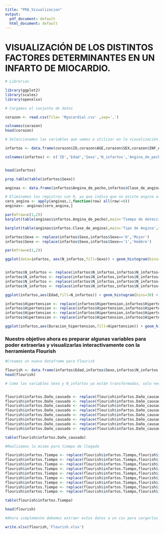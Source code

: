 ```yaml
---
title: "PRA_Visualizacion"
output:
  pdf_document: default
  html_document: default
---
```


#  VISUALIZACIÓN DE LOS DISTINTOS FACTORES DETERMINANTES EN UN INFARTO DE MIOCARDIO.


```r
# Librerias

library(ggplot2)
library(scales)
library(openxlsx)
```



```r
# Cargamos el conjunto de datos

corazon <- read.csv(file= 'Myocardial.csv' ,sep=',')

colnames(corazon)
head(corazon)
```


```r
# Seleccionamos las variables que vamos a utilizar en la visualización:

infartos <- data.frame(corazon$ID,corazon$AGE,corazon$SEX,corazon$INF_ANAM,corazon$STENOK_AN,corazon$FK_STENOK,corazon$IBS_POST,corazon$IBS_NASL,corazon$GB,corazon$SIM_GIPERT,corazon$DLIT_AG,corazon$ZSN_A,corazon$TIME_B_S,corazon$LET_IS)

colnames(infartos) <- c('ID','Edad','Sexo','N_infartos','Angina_de_pecho','Clase_de_angina','Previa_enfermedad','Hereditario','Hipertension','Hipertension_sintomas','Duracion_hipertension','Fallo_cronico','Tiempo','Daño_causado')


head(infartos)
```

```r
prop.table(table(infartos$Sexo))
```


```r
anginas <- data.frame(infartos$Angina_de_pecho,infartos$Clase_de_angina)

# Eliminamos los registros con 0, ya que indica que no existe angina alguna.
cero_angina <- apply(anginas,1,function(row) all(row!=0))
anginas<- anginas[cero_angina,]

par(mfrow=c(1,2))
barplot(table(anginas$infartos.Angina_de_pecho),main='Tiempo de detección de Angina',xlab='Tiempo en años desde la detección',col='cyan',ylab='Nº pacientes')

barplot(table(anginas$infartos.Clase_de_angina),main='Tipo de Angina',xlab='Clases',las=2,ylab='Nº pacientes', col ='orange')

```
```r
infartos$Sexo <- replace(infartos$Sexo,infartos$Sexo=='0','Mujer')
infartos$Sexo <- replace(infartos$Sexo,infartos$Sexo=='1','Hombre')

par(mfrow=c(1,2))

ggplot(data=infartos, aes(N_infartos,fill=Sexo)) + geom_histogram(bins=30) + labs(title = "Nº de infartos según el Sexo")+ylab("Pacientes")+xlab("Nº de infartos")


infartos$N_infartos <- replace(infartos$N_infartos,infartos$N_infartos=='0','Ninguno')
infartos$N_infartos <- replace(infartos$N_infartos,infartos$N_infartos=='1','1.Uno')
infartos$N_infartos <- replace(infartos$N_infartos,infartos$N_infartos=='2','2.Dos')
infartos$N_infartos <- replace(infartos$N_infartos,infartos$N_infartos=='3','3.Tres o más')

ggplot(infartos,aes(Edad,fill=N_infartos)) + geom_histogram(bins=30) + labs(title = "Nº de infartos según la Edad")+ylab("Pacientes")+xlab("Nº de infartos")


```


```r
infartos$Hipertension <- replace(infartos$Hipertension,infartos$Hipertension=='0','No existe')
infartos$Hipertension <- replace(infartos$Hipertension,infartos$Hipertension=='1','Fase 1')
infartos$Hipertension <- replace(infartos$Hipertension,infartos$Hipertension=='2','Fase 2')
infartos$Hipertension <- replace(infartos$Hipertension,infartos$Hipertension=='3','Fase 3')

ggplot(infartos,aes(Duracion_hipertension,fill=Hipertension)) + geom_histogram(bins=30) + labs(title = "Fase de la hipertensión en función del tiempo de diagnóstico")+ylab("Pacientes")+xlab('Duracion en años de la hipertensión') 
```


### Nuestro objetivo ahora es preparar algunas variables para poder extraerlas y visualizarlas interactivamente con la herramienta Flourish

```r
#Creamos un nuevo dataframe para Flourish

flourish <- data.frame(infartos$Edad,infartos$Sexo,infartos$N_infartos,infartos$Clase_de_angina,infartos$Daño_causado,infartos$Tiempo)
head(flourish)

```


```r
# Como las variables Sexo y N_infartos ya están transformadas, solo necesitamos modificar la variable Daño Causado y Tiempo de llegada.


flourish$infartos.Daño_causado <- replace(flourish$infartos.Daño_causado,flourish$infartos.Daño_causado=='0','Desconocido')
flourish$infartos.Daño_causado <- replace(flourish$infartos.Daño_causado,flourish$infartos.Daño_causado=='1','Shock cardiogénico')
flourish$infartos.Daño_causado <- replace(flourish$infartos.Daño_causado,flourish$infartos.Daño_causado=='2','Edema pulmonar')
flourish$infartos.Daño_causado <- replace(flourish$infartos.Daño_causado,flourish$infartos.Daño_causado=='3','Ruptura del miocardio')
flourish$infartos.Daño_causado <- replace(flourish$infartos.Daño_causado,flourish$infartos.Daño_causado=='4','Evolución de insuficiencia cardiaca')
flourish$infartos.Daño_causado <- replace(flourish$infartos.Daño_causado,flourish$infartos.Daño_causado=='5','Trombo')
flourish$infartos.Daño_causado <- replace(flourish$infartos.Daño_causado,flourish$infartos.Daño_causado=='6','Asystoles')
flourish$infartos.Daño_causado <- replace(flourish$infartos.Daño_causado,flourish$infartos.Daño_causado=='7','Fiibrilación ventricular')

table(flourish$infartos.Daño_causado)
```


```r
#Realizamos lo mismo para tiempo de llegada

flourish$infartos.Tiempo <- replace(flourish$infartos.Tiempo,flourish$infartos.Tiempo=='1','Menos de 2 h')
flourish$infartos.Tiempo <- replace(flourish$infartos.Tiempo,flourish$infartos.Tiempo=='2','2-4 horas')
flourish$infartos.Tiempo <- replace(flourish$infartos.Tiempo,flourish$infartos.Tiempo=='3','4-6 horas')
flourish$infartos.Tiempo <- replace(flourish$infartos.Tiempo,flourish$infartos.Tiempo=='4','6-8 horas')
flourish$infartos.Tiempo <- replace(flourish$infartos.Tiempo,flourish$infartos.Tiempo=='5','8-12 horas')
flourish$infartos.Tiempo <- replace(flourish$infartos.Tiempo,flourish$infartos.Tiempo=='6','12-24 horas')
flourish$infartos.Tiempo <- replace(flourish$infartos.Tiempo,flourish$infartos.Tiempo=='7','Más de 1 día')
flourish$infartos.Tiempo <- replace(flourish$infartos.Tiempo,flourish$infartos.Tiempo=='8','Más de 2 días')
flourish$infartos.Tiempo <- replace(flourish$infartos.Tiempo,flourish$infartos.Tiempo=='9','Más de 3 días')

table(flourish$infartos.Tiempo)
```


```r
head(flourish)
```

```r
#Ahora simplemente debemos extraer estos datos a un csv para cargarlos al Flourish.

write.xlsx(flourish,'Flourish.xlsx')
```

